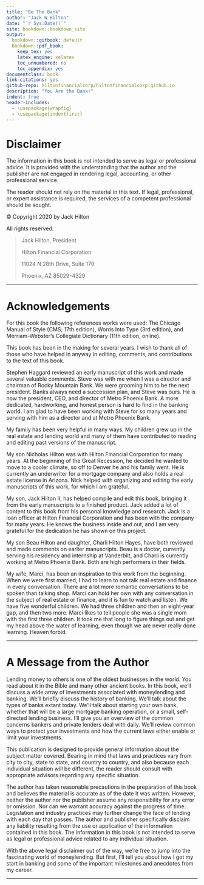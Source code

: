 ```yaml
--- 
title: "Be The Bank"
author: "Jack W Hilton"
date: "`r Sys.Date()`"
site: bookdown::bookdown_site
output: 
  bookdown::gitbook: default
  bookdown::pdf_book:
    keep_tex: yes
    latex_engine: xelatex
    toc_unnumbered: no
    toc_appendix: yes
documentclass: book
link-citations: yes
github-repo: hiltonfinancialcorp/hiltonfinancialcorp.github.io
description: "You Are the Bank!"
indent: true
header-includes:
  - \usepackage{wrapfig}
  - \usepackage{indentfirst}
---
```



# Disclaimer {- #disclaimer}

The information in this book is not intended to serve as legal or professional advice. It is provided with the understanding that the author and the publisher are not engaged in rendering legal, accounting, or other professional service.

The reader should not rely on the material in this text. If legal, professional, or expert assistance is required, the services of a competent professional should be sought. 

© Copyright 2020 by Jack Hilton 

All rights reserved.

> Jack Hilton, President
> 
> Hilton Financial Corporation
> 
> 11024 N 28th Drive, Suite 170
> 
> Phoenix, AZ 85029-4329

---

# Acknowledgements {- #acknowledgements}

For this book the following references works were used: The Chicago Manual of Style (CMS; 17th edition), Words Into Type (3rd edition), and Merriam-Webster’s Collegiate Dictionary (11th edition, online).

This book has been in the making for several years. I wish to thank all of those who have helped in anyway in editing, comments, and contributions to the text of this book.

Stephen Haggard reviewed an early manuscript of this work and made several valuable comments. Steve was with me when I was a director and chairman of Rocky Mountain Bank. We were grooming him to be the next president. Banks always need a succession plan, and Steve was ours. He is now the president, CEO, and director of Metro Phoenix Bank. A more dedicated, hardworking, and honest person is hard to find in the banking world. I am glad to have been working with Steve for so many years and serving with him as a director and at Metro Phoenix Bank. 

My family has been very helpful in many ways. My children grew up in the real estate and lending world and many of them have contributed to reading and editing past versions of the manuscript.

My son Nicholas Hilton was with Hilton Financial Corporation for many years. At the beginning of the Great Recession, he decided he wanted to move to a cooler climate, so off to Denver he and his family went. He is currently an underwriter for a mortgage company and also holds a real estate license in Arizona. Nick helped with organizing and editing the early manuscripts of this work, for which I am grateful.

My son, Jack Hilton II, has helped compile and edit this book, bringing it from the early manuscripts to a finished product. Jack added a lot of content to this book from his personal knowledge and research. Jack is a loan officer at Hilton Financial Corporation and has been with the company for many years. He knows the business inside and out, and I am very grateful for the dedication he has shown on this project.

My son Beau Hilton and daughter, Charli Hilton Hayes, have both reviewed and made comments on earlier manuscripts. Beau is a doctor, currently serving his residency and internship at Vanderbilt, and Charli is currently working at Metro Phoenix Bank. Both are high performers in their fields.

My wife, Marci, has been an inspiration to this work from the beginning. When we were first married, I had to learn to not talk real estate and finance in every conversation. There are a lot more romantic conversations to be spoken than talking shop. Marci can hold her own with any conversation in the subject of real estate or finance, and it is fun to watch and listen. We have five wonderful children. We had three children and then an eight-year gap, and then two more. Marci likes to tell people she was a single mom with the first three children. It took me that long to figure things out and get my head above the water of learning, even though we are never really done learning. Heaven forbid.

---

# A Message from the Author {- #authormessage}

Lending money to others is one of the oldest businesses in the world. You read about it in the Bible and many other ancient books. In this book, we’ll discuss a wide array of investments associated with moneylending and banking. We’ll briefly discuss the history of banking. We’ll talk about the types of banks  extant today. We’ll talk about starting your own bank, whether that will be a large mortgage banking operation, or a small, self-directed lending business. I’ll give you an overview of the common concerns bankers and private lenders deal with daily. We’ll review common ways to protect your investments and how the current laws either enable or limit your investments.

This publication is designed to provide general information about the subject matter covered. Bearing in mind that laws and practices vary from city to city, state to state, and country to country, and also because each individual situation will be different, the reader should consult with appropriate advisors regarding any specific situation. 

The author has taken reasonable precautions in the preparation of this book and believes the material is accurate as of the date it was written. However, neither the author nor the publisher assume any responsibility for any error or omission. Nor can we warrant accuracy against the progress of time. Legislation and industry practices may further change the face of lending with each day that passes. The author and publisher specifically disclaim any liability resulting from the use or application of the information contained in this book. The information in this book is not intended to serve as legal or professional advice related to any individual situation.

With the above legal disclaimer out of the way, we’re free to jump into the fascinating world of moneylending. But first, I’ll tell you about how I got my start in banking and some of the important milestones and anecdotes from my career. 


---
